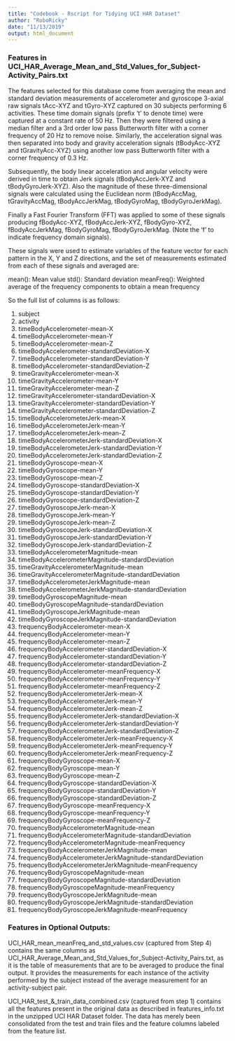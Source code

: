 ---
title: "Codebook - Rscript for Tidying UCI HAR Dataset"
author: "RoboRicky"
date: "11/13/2019"
output: html_document
---
### Features in UCI_HAR_Average_Mean_and_Std_Values_for_Subject-Activity_Pairs.txt

The features selected for this database come from averaging the mean and standard deviation measurements of accelerometer and gyroscope 3-axial raw signals tAcc-XYZ and tGyro-XYZ captured on 30 subjects performing 6 activities. These time domain signals (prefix 't' to denote time) were captured at a constant rate of 50 Hz. Then they were filtered using a median filter and a 3rd order low pass Butterworth filter with a corner frequency of 20 Hz to remove noise. Similarly, the acceleration signal was then separated into body and gravity acceleration signals (tBodyAcc-XYZ and tGravityAcc-XYZ) using another low pass Butterworth filter with a corner frequency of 0.3 Hz. 

Subsequently, the body linear acceleration and angular velocity were derived in time to obtain Jerk signals (tBodyAccJerk-XYZ and tBodyGyroJerk-XYZ). Also the magnitude of these three-dimensional signals were calculated using the Euclidean norm (tBodyAccMag, tGravityAccMag, tBodyAccJerkMag, tBodyGyroMag, tBodyGyroJerkMag). 

Finally a Fast Fourier Transform (FFT) was applied to some of these signals producing fBodyAcc-XYZ, fBodyAccJerk-XYZ, fBodyGyro-XYZ, fBodyAccJerkMag, fBodyGyroMag, fBodyGyroJerkMag. (Note the 'f' to indicate frequency domain signals). 

These signals were used to estimate variables of the feature vector for each pattern in the X, Y and Z directions, and the set of measurements estimated from each of these signals and averaged are: 

mean(): Mean value
std(): Standard deviation
meanFreq(): Weighted average of the frequency components to obtain a mean frequency


So the full list of columns is as follows:

1. subject
2. activity
3. timeBodyAccelerometer-mean-X
4. timeBodyAccelerometer-mean-Y
5. timeBodyAccelerometer-mean-Z
6. timeBodyAccelerometer-standardDeviation-X
7. timeBodyAccelerometer-standardDeviation-Y
8. timeBodyAccelerometer-standardDeviation-Z
9. timeGravityAccelerometer-mean-X
10. timeGravityAccelerometer-mean-Y
11. timeGravityAccelerometer-mean-Z
12. timeGravityAccelerometer-standardDeviation-X
13. timeGravityAccelerometer-standardDeviation-Y
14. timeGravityAccelerometer-standardDeviation-Z
15. timeBodyAccelerometerJerk-mean-X
16. timeBodyAccelerometerJerk-mean-Y
17. timeBodyAccelerometerJerk-mean-Z
18. timeBodyAccelerometerJerk-standardDeviation-X
19. timeBodyAccelerometerJerk-standardDeviation-Y
20. timeBodyAccelerometerJerk-standardDeviation-Z
21. timeBodyGyroscope-mean-X
22. timeBodyGyroscope-mean-Y
23. timeBodyGyroscope-mean-Z
24. timeBodyGyroscope-standardDeviation-X
25. timeBodyGyroscope-standardDeviation-Y
26. timeBodyGyroscope-standardDeviation-Z
27. timeBodyGyroscopeJerk-mean-X
28. timeBodyGyroscopeJerk-mean-Y
29. timeBodyGyroscopeJerk-mean-Z
30. timeBodyGyroscopeJerk-standardDeviation-X
31. timeBodyGyroscopeJerk-standardDeviation-Y
32. timeBodyGyroscopeJerk-standardDeviation-Z
33. timeBodyAccelerometerMagnitude-mean
34. timeBodyAccelerometerMagnitude-standardDeviation
35. timeGravityAccelerometerMagnitude-mean
36. timeGravityAccelerometerMagnitude-standardDeviation
37. timeBodyAccelerometerJerkMagnitude-mean
38. timeBodyAccelerometerJerkMagnitude-standardDeviation
39. timeBodyGyroscopeMagnitude-mean
40. timeBodyGyroscopeMagnitude-standardDeviation
41. timeBodyGyroscopeJerkMagnitude-mean
42. timeBodyGyroscopeJerkMagnitude-standardDeviation
43. frequencyBodyAccelerometer-mean-X
44. frequencyBodyAccelerometer-mean-Y
45. frequencyBodyAccelerometer-mean-Z
46. frequencyBodyAccelerometer-standardDeviation-X
47. frequencyBodyAccelerometer-standardDeviation-Y
48. frequencyBodyAccelerometer-standardDeviation-Z
49. frequencyBodyAccelerometer-meanFrequency-X
50. frequencyBodyAccelerometer-meanFrequency-Y
51. frequencyBodyAccelerometer-meanFrequency-Z
52. frequencyBodyAccelerometerJerk-mean-X
53. frequencyBodyAccelerometerJerk-mean-Y
54. frequencyBodyAccelerometerJerk-mean-Z
55. frequencyBodyAccelerometerJerk-standardDeviation-X
56. frequencyBodyAccelerometerJerk-standardDeviation-Y
57. frequencyBodyAccelerometerJerk-standardDeviation-Z
58. frequencyBodyAccelerometerJerk-meanFrequency-X
59. frequencyBodyAccelerometerJerk-meanFrequency-Y
60. frequencyBodyAccelerometerJerk-meanFrequency-Z
61. frequencyBodyGyroscope-mean-X
62. frequencyBodyGyroscope-mean-Y
63. frequencyBodyGyroscope-mean-Z
64. frequencyBodyGyroscope-standardDeviation-X
65. frequencyBodyGyroscope-standardDeviation-Y
66. frequencyBodyGyroscope-standardDeviation-Z
67. frequencyBodyGyroscope-meanFrequency-X
68. frequencyBodyGyroscope-meanFrequency-Y
69. frequencyBodyGyroscope-meanFrequency-Z
70. frequencyBodyAccelerometerMagnitude-mean
71. frequencyBodyAccelerometerMagnitude-standardDeviation
72. frequencyBodyAccelerometerMagnitude-meanFrequency
73. frequencyBodyAccelerometerJerkMagnitude-mean
74. frequencyBodyAccelerometerJerkMagnitude-standardDeviation
75. frequencyBodyAccelerometerJerkMagnitude-meanFrequency
76. frequencyBodyGyroscopeMagnitude-mean
77. frequencyBodyGyroscopeMagnitude-standardDeviation
78. frequencyBodyGyroscopeMagnitude-meanFrequency
79. frequencyBodyGyroscopeJerkMagnitude-mean
80. frequencyBodyGyroscopeJerkMagnitude-standardDeviation
81. frequencyBodyGyroscopeJerkMagnitude-meanFrequency

### Features in Optional Outputs:

UCI_HAR_mean_meanFreq_and_std_values.csv (captured from Step 4) contains the same columns as UCI_HAR_Average_Mean_and_Std_Values_for_Subject-Activity_Pairs.txt, as it is the table of measurements that are to be averaged to produce the final output. It provides the measurements for each instance of the activity performed by the subject instead of the average measurement for an activity-subject pair. 

UCI_HAR_test_&_train_data_combined.csv (captured from step 1) contains all the features present in the original data as described in features_info.txt in the unzipped UCI HAR Dataset folder. The data has merely been consolidated from the test and train files and the feature columns labeled from the feature list. 
